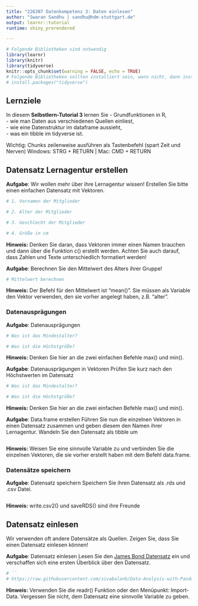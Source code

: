 ```yaml
---
title: "226307 Datenkompetenz 3: Daten einlesen"
author: "Swaran Sandhu | sandhu@hdm-stuttgart.de"
output: learnr::tutorial
runtime: shiny_prerendered

---
```


```r

# Folgende Bibliotheken sind notwendig
library(learnr)
library(knitr)
library(tidyverse)
knitr::opts_chunk$set(warning = FALSE, echo = TRUE)
# Folgende Bibliotheken sollten installiert sein, wenn nicht, dann installieren!
# install.packages("tidyverse")
```

## Lernziele
In diesem __Selbstlern-Tutorial 3 __ lernen Sie
- Grundfunktionen in R,  
- wie man Daten aus verschiedenen Quellen einliest,  
- wie eine Datenstruktur im dataframe aussieht,  
- was ein tibble im tidyverse ist.

Wichtig: Chunks zeilenweise ausführen als Tastenbefehl (spart Zeit und Nerven)
Windows: STRG + RETURN | Mac: CMD + RETURN 


## Datensatz Lernagentur erstellen

__Aufgabe__: Wir wollen mehr über ihre Lernagentur wissen! Erstellen Sie bitte einen einfachen Datensatz mit Vektoren.

```r

# 1. Vornamen der Mitglieder

# 2. Alter der Mitglieder

# 3. Geschlecht der Mitglieder

# 4. Größe in cm

```

<div id="Lernagentur01-hint">
**Hinweis:** Denken Sie daran, dass Vektoren immer einen Namen brauchen und dann über die Funktion c() erstellt werden. Achten Sie auch darauf, dass Zahlen und Texte unterschiedlich formatiert werden! 
</div>

__Aufgabe__: Berechnen Sie den Mittelwert des Alters ihrer Gruppe!

```r

# Mittelwert berechnen


```

<div id="Lernagentur02-hint">
**Hinweis:** Der Befehl für den Mittelwert ist "mean()". Sie müssen als Variable den Vektor verwenden, den sie vorher angelegt haben, z.B. "alter".
</div>

### Datenausprägungen

__Aufgabe__: Datenausprägungen

```r

# Was ist das Mindestalter?

# Was ist die Höchstgröße?

```

<div id="Lernagentur03-hint">
**Hinweis:** Denken Sie hier an die zwei einfachen Befehle max() und min().
</div>


__Aufgabe__: Datenausprägungen in Vektoren
Prüfen Sie kurz nach den Höchstwerten im Datensatz

```r

# Was ist das Mindestalter?

# Was ist die Höchstgröße?

```

<div id="Lernagentur04-hint">
**Hinweis:** Denken Sie hier an die zwei einfachen Befehle max() und min().
</div>

__Aufgabe__: Data.frame erstellen
Führen Sie nun die einzelnen Vektoren in einen Datensatz zusammen und geben diesem den Namen ihrer Lernagentur. Wandeln Sie den Datensatz als tibble um

```r



```

<div id="Lernagentur05-hint">
**Hinweis:** Weisen Sie eine sinnvolle Variable zu und verbinden Sie die einzelnen Vektoren, die sie vorher erstellt haben mit dem Befehl data.frame.
</div>

### Datensätze speichern

__Aufgabe__: Datensatz speichern
Speichern Sie ihren Datensatz als .rds und .csv Datei.

```r



```

<div id="Lernagentur06-hint">
**Hinweis:** write.csv2() und saveRDS() sind ihre Freunde
</div>


## Datensatz einlesen
Wir verwenden oft andere Datensätze als Quellen. Zeigen Sie, dass Sie einen Datensatz einlesen können!

__Aufgabe__: Datensatz einlesen
Lesen Sie den [James Bond Datensatz](https://felixluginbuhl.com/blog/2017/08/24/bond) ein und verschaffen sich eine ersten Überblick über den Datensatz.


```r

# ´´
# https://raw.githubusercontent.com/sivabalanb/Data-Analysis-with-Pandas-and-Python/master/jamesbond.csv

```

<div id="Lernagentur07-hint">
**Hinweis:** Verwenden Sie die readr() Funktion oder den Menüpunkt: Import-Data. Vergessen Sie nicht, dem Datensatz eine sinnvolle Variable zu geben. 
</div>


